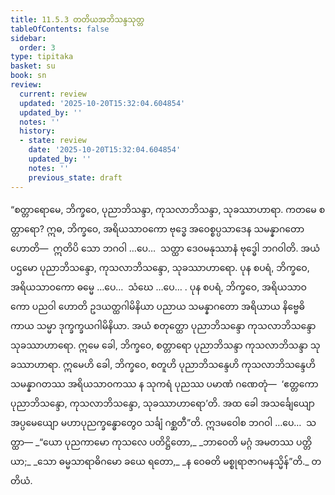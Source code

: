 ```yaml
---
title: 11.5.3 တတိယအဘိသန္ဒသုတ္တ
tableOfContents: false
sidebar:
  order: 3
type: tipitaka
basket: su
book: sn
review:
  current: review
  updated: '2025-10-20T15:32:04.604854'
  updated_by: ''
  notes: ''
  history:
  - state: review
    date: '2025-10-20T15:32:04.604854'
    updated_by: ''
    notes: ''
    previous_state: draft
---
```



<DynamicBreadcrumb />


<ReviewStatus review={frontmatter.review} showDetails={true} />

<HypothesisAnnotation frontmatter={frontmatter} />

<Division number="1039" book="sn" e="ch" v="18" p="434">

<Paragraph number="2062" book="sn">
“စတ္တာရောမေ, ဘိက္ခဝေ, ပုညာဘိသန္ဒာ, ကုသလာဘိသန္ဒာ, သုခဿာဟာရာ. ကတမေ စတ္တာရော? ဣဓ, ဘိက္ခဝေ, အရိယသာဝကော ဗုဒ္ဓေ အဝေစ္စပ္ပသာဒေန သမန္နာဂတော ဟောတိ—  ဣတိပိ သော ဘဂဝါ …ပေ…  သတ္ထာ ဒေဝမနုဿာနံ ဗုဒ္ဓေါ ဘဂဝါတိ. အယံ ပဌမော ပုညာဘိသန္ဒော, ကုသလာဘိသန္ဒော, သုခဿာဟာရော.
</Paragraph>

<Paragraph number="2063" book="sn">
ပုန စပရံ, ဘိက္ခဝေ, အရိယသာဝကော ဓမ္မေ …ပေ…  သံဃေ …ပေ… .
</Paragraph>

<Paragraph number="2064" book="sn">
ပုန စပရံ, ဘိက္ခဝေ, အရိယသာဝကော ပညဝါ ဟောတိ ဥဒယတ္ထဂါမိနိယာ ပညာယ သမန္နာဂတော အရိယာယ နိဗ္ဗေဓိကာယ သမ္မာ ဒုက္ခက္ခယဂါမိနိယာ. အယံ စတုတ္ထော ပုညာဘိသန္ဒော ကုသလာဘိသန္ဒော သုခဿာဟာရော. ဣမေ ခေါ, ဘိက္ခဝေ, စတ္တာရော ပုညာဘိသန္ဒာ ကုသလာဘိသန္ဒာ သုခဿာဟာရာ.
</Paragraph>

<Paragraph number="2065" book="sn">
ဣမေဟိ ခေါ, ဘိက္ခဝေ, စတူဟိ ပုညာဘိသန္ဒေဟိ ကုသလာဘိသန္ဒေဟိ သမန္နာဂတဿ အရိယသာဝကဿ န သုကရံ ပုညဿ ပမာဏံ ဂဏေတုံ—  ‘ဧတ္တကော ပုညာဘိသန္ဒော, ကုသလာဘိသန္ဒော, သုခဿာဟာရော’တိ. အထ ခေါ အသင်္ချေယျော အပ္ပမေယျော မဟာပုညက္ခန္ဓောတွေဝ သင်္ချံ ဂစ္ဆတီ”တိ. ဣဒမဝေါစ ဘဂဝါ …ပေ…  သတ္ထာ—
</Paragraph>

<Paragraph number="2066" type="verses" book="sn">
_“ယော ပုညကာမော ကုသလေ ပတိဋ္ဌိတော,_  
_ဘာဝေတိ မဂ္ဂံ အမတဿ ပတ္တိယာ;_  
_သော ဓမ္မသာရာဓိဂမော ခယေ ရတော,_  
_န ဝေဓတိ မစ္စုရာဇာဂမနသ္မိန်”တိ._  


</Paragraph>
</Division>

<Paragraph number="2067" type="center" book="sn">
တတိယံ.
</Paragraph>